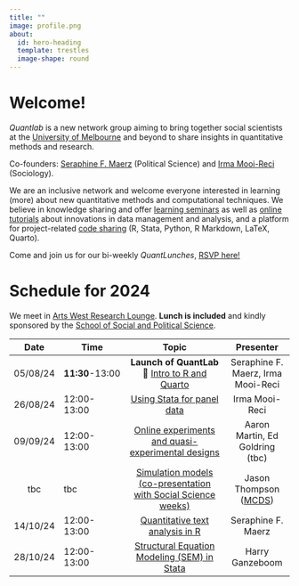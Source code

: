 ```yaml
---
title: ""
image: profile.png
about:
  id: hero-heading
  template: trestles
  image-shape: round
---
```


::: {#hero-heading}
# Welcome!

*Quantlab* is a new network group aiming to bring together social scientists at the [University of Melbourne](https://arts.unimelb.edu.au/school-of-social-and-political-sciences) and beyond to share insights in quantitative methods and research.

Co-founders: [Seraphine F. Maerz](https://seraphinem.github.io) (Political Science) and [Irma Mooi-Reci](https://irmamooireci.com/) (Sociology).

We are an inclusive network and welcome everyone interested in learning (more) about new quantitative methods and computational techniques. We believe in knowledge sharing and offer [learning seminars](seminars24/index.qmd) as well as [online tutorials](blog.qmd) about innovations in data management and analysis, and a platform for project-related [code sharing](gitlink.qmd) (R, Stata, Python, R Markdown, LaTeX, Quarto).

Come and join us for our bi-weekly *QuantLunches*, [RSVP here!](mailto:seraphine.maerz@unimelb.edu.au)
:::

# Schedule for 2024

We meet in [Arts West Research Lounge](https://link.mazemap.com/C7N0Gq3W). **Lunch is included** and kindly sponsored by the [School of Social and Political Science](https://arts.unimelb.edu.au/school-of-social-and-political-sciences).

|   Date   | Time            |                                         Topic                                          |                          Presenter                           |
|:-------:|-----------|:--------------------------------:|:----------------:|
| 05/08/24 | **11:30**-13:00 | **Launch of QuantLab** **🎉** [Intro to R and Quarto ](seminars24/project_1/index.qmd) |              Seraphine F. Maerz, Irma Mooi-Reci              |
| 26/08/24 | 12:00-13:00     |                   [Using Stata for panel data](seminars24/index.qmd)                   |                        Irma Mooi-Reci                        |
| 09/09/24 | 12:00-13:00     |       [Online experiments and quasi-experimental designs](seminars24/index.qmd)        |               Aaron Martin, Ed Goldring (tbc)                |
|   tbc    | tbc             | [Simulation models (co-presentation with Social Science weeks)](seminars24/index.qmd)  | Jason Thompson ([MCDS](https://science.unimelb.edu.au/mcds)) |
| 14/10/24 | 12:00-13:00     |                [Quantitative text analysis in R](seminars24/index.qmd)                 |                      Seraphine F. Maerz                      |
| 28/10/24 | 12:00-13:00     |          [Structural Equation Modeling (SEM) in Stata](seminars24/index.qmd)           |                       Harry Ganzeboom                        |
